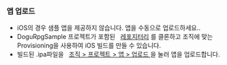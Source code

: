 
### 앱 업로드

<ul>
  <li>iOS의 경우 샘플 앱을 제공하지 않습니다. 앱을 수동으로 업로드하세요..</li>
  <li>
    DoguRpgSample 프로젝트가 포함된 &nbsp;
    <a href="https://github.com/dogu-team/gamium-unity-samples">레포지터리</a>&nbsp;를
    클론하고 조직에 맞는 Provisioning을 사용하여 iOS 빌드를 만들 수 있습니다.
  </li>
  <li>
    빌드된 .ipa파일을 &nbsp;
    <a href="/management/project/app">조직 > 프로젝트 > 앱 > 업로드 </a> 을 눌러
    앱을 업로드합니다.
  </li>
</ul>
